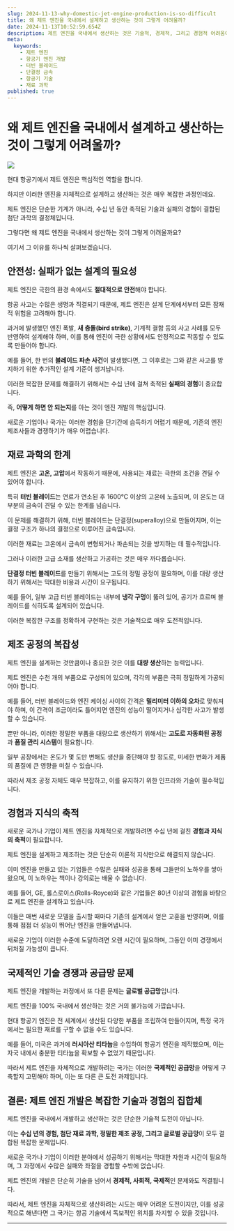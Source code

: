 ```yaml
---
slug: 2024-11-13-why-domestic-jet-engine-production-is-so-difficult
title: 왜 제트 엔진을 국내에서 설계하고 생산하는 것이 그렇게 어려울까?
date: 2024-11-13T10:52:59.654Z
description: 제트 엔진을 국내에서 생산하는 것은 기술적, 경제적, 그리고 경험적 어려움이 복합적으로 작용하는 매우 복잡한 과정입니다. 수십 년의 축적된 기술과 노하우가 필수적인 이유를 알아봅니다.
meta:
  keywords:
    - 제트 엔진
    - 항공기 엔진 개발
    - 터빈 블레이드
    - 단결정 금속
    - 항공기 기술
    - 재료 과학
published: true
---
```


# 왜 제트 엔진을 국내에서 설계하고 생산하는 것이 그렇게 어려울까?

![](https://blogger.googleusercontent.com/img/a/AVvXsEiPX-qZfngE0IQCNlKl2Lv9XlNkiz0DllMxHnH-Nyf7yb6HIkg6xHn_dqwUHDATO2TSiYLWOcydNZ60kLHIQwqrVIagDf2gcnjGX6rC95v5LnQ2QS1jY4KvZaj1J-18E8SrZYKYxf-39lTaWrynszCEubg_Iv4397gAW_bTnDChq-yfFBSSUTuGC6kbKPI)

현대 항공기에서 제트 엔진은 핵심적인 역할을 합니다.

하지만 이러한 엔진을 자체적으로 설계하고 생산하는 것은 매우 복잡한 과정인데요.

제트 엔진은 단순한 기계가 아니라, 수십 년 동안 축적된 기술과 실패의 경험이 결합된 첨단 과학의 결정체입니다.

그렇다면 왜 제트 엔진을 국내에서 생산하는 것이 그렇게 어려울까요?

여기서 그 이유를 하나씩 살펴보겠습니다.

## 안전성: 실패가 없는 설계의 필요성

제트 엔진은 극한의 환경 속에서도 **절대적으로 안전**해야 합니다.

항공 사고는 수많은 생명과 직결되기 때문에, 제트 엔진은 설계 단계에서부터 모든 잠재적 위험을 고려해야 합니다.

과거에 발생했던 엔진 폭발, **새 충돌(bird strike)**, 기계적 결함 등의 사고 사례를 모두 반영하여 설계해야 하며, 이를 통해 엔진이 극한 상황에서도 안정적으로 작동할 수 있도록 만들어야 합니다.

예를 들어, 한 번의 **블레이드 파손 사건**이 발생했다면, 그 이후로는 그와 같은 사고를 방지하기 위한 추가적인 설계 기준이 생겨납니다.

이러한 복잡한 문제를 해결하기 위해서는 수십 년에 걸쳐 축적된 **실패의 경험**이 중요합니다.

즉, **어떻게 하면 안 되는지**를 아는 것이 엔진 개발의 핵심입니다.

새로운 기업이나 국가는 이러한 경험을 단기간에 습득하기 어렵기 때문에, 기존의 엔진 제조사들과 경쟁하기가 매우 어렵습니다.

## 재료 과학의 한계

제트 엔진은 **고온, 고압**에서 작동하기 때문에, 사용되는 재료는 극한의 조건을 견딜 수 있어야 합니다.

특히 **터빈 블레이드**는 연료가 연소된 후 1600°C 이상의 고온에 노출되며, 이 온도는 대부분의 금속이 견딜 수 있는 한계를 넘습니다.

이 문제를 해결하기 위해, 터빈 블레이드는 단결정(superalloy)으로 만들어지며, 이는 결정 구조가 하나의 결정으로 이루어진 금속입니다.

이러한 재료는 고온에서 금속이 변형되거나 파손되는 것을 방지하는 데 필수적입니다.

그러나 이러한 고급 소재를 생산하고 가공하는 것은 매우 까다롭습니다.

**단결정 터빈 블레이드**를 만들기 위해서는 고도의 정밀 공정이 필요하며, 이를 대량 생산하기 위해서는 막대한 비용과 시간이 요구됩니다.

예를 들어, 일부 고급 터빈 블레이드는 내부에 **냉각 구멍**이 뚫려 있어, 공기가 흐르며 블레이드를 식히도록 설계되어 있습니다.

이러한 복잡한 구조를 정확하게 구현하는 것은 기술적으로 매우 도전적입니다.

## 제조 공정의 복잡성

제트 엔진을 설계하는 것만큼이나 중요한 것은 이를 **대량 생산**하는 능력입니다.

제트 엔진은 수천 개의 부품으로 구성되어 있으며, 각각의 부품은 극히 정밀하게 가공되어야 합니다.

예를 들어, 터빈 블레이드와 엔진 케이싱 사이의 간격은 **밀리미터 이하의 오차**로 맞춰져야 하며, 이 간격이 조금이라도 틀어지면 엔진의 성능이 떨어지거나 심각한 사고가 발생할 수 있습니다.

뿐만 아니라, 이러한 정밀한 부품을 대량으로 생산하기 위해서는 **고도로 자동화된 공정**과 **품질 관리 시스템**이 필요합니다.

일부 공장에서는 온도가 몇 도만 변해도 생산을 중단해야 할 정도로, 미세한 변화가 제품의 품질에 큰 영향을 미칠 수 있습니다.

따라서 제조 공정 자체도 매우 복잡하고, 이를 유지하기 위한 인프라와 기술이 필수적입니다.

## 경험과 지식의 축적

새로운 국가나 기업이 제트 엔진을 자체적으로 개발하려면 수십 년에 걸친 **경험과 지식의 축적**이 필요합니다.

제트 엔진을 설계하고 제조하는 것은 단순히 이론적 지식만으로 해결되지 않습니다.

이미 엔진을 만들고 있는 기업들은 수많은 실패와 성공을 통해 그들만의 노하우를 쌓아왔으며, 이 노하우는 책이나 강의로는 배울 수 없습니다.

예를 들어, GE, 롤스로이스(Rolls-Royce)와 같은 기업들은 80년 이상의 경험을 바탕으로 제트 엔진을 설계하고 있습니다.

이들은 매번 새로운 모델을 출시할 때마다 기존의 설계에서 얻은 교훈을 반영하며, 이를 통해 점점 더 성능이 뛰어난 엔진을 만들어냅니다.

새로운 기업이 이러한 수준에 도달하려면 오랜 시간이 필요하며, 그동안 이미 경쟁에서 뒤처질 가능성이 큽니다.

## 국제적인 기술 경쟁과 공급망 문제

제트 엔진을 개발하는 과정에서 또 다른 문제는 **글로벌 공급망**입니다.

제트 엔진을 100% 국내에서 생산하는 것은 거의 불가능에 가깝습니다.

현대 항공기 엔진은 전 세계에서 생산된 다양한 부품을 조립하여 만들어지며, 특정 국가에서는 필요한 재료를 구할 수 없을 수도 있습니다.

예를 들어, 미국은 과거에 **러시아산 티타늄**을 수입하여 항공기 엔진을 제작했으며, 이는 자국 내에서 충분한 티타늄을 확보할 수 없었기 때문입니다.

따라서 제트 엔진을 자체적으로 개발하려는 국가는 이러한 **국제적인 공급망**을 어떻게 구축할지 고민해야 하며, 이는 또 다른 큰 도전 과제입니다.

## 결론: 제트 엔진 개발은 복잡한 기술과 경험의 집합체

제트 엔진을 국내에서 개발하고 생산하는 것은 단순한 기술적 도전이 아닙니다.

이는 **수십 년의 경험, 첨단 재료 과학, 정밀한 제조 공정, 그리고 글로벌 공급망**이 모두 결합된 복잡한 문제입니다.

새로운 국가나 기업이 이러한 분야에서 성공하기 위해서는 막대한 자원과 시간이 필요하며, 그 과정에서 수많은 실패와 좌절을 경험할 수밖에 없습니다.

제트 엔진의 개발은 단순히 기술을 넘어서 **경제적, 사회적, 국제적**인 문제와도 직결됩니다.

따라서, 제트 엔진을 자체적으로 생산하려는 시도는 매우 어려운 도전이지만, 이를 성공적으로 해낸다면 그 국가는 항공 기술에서 독보적인 위치를 차지할 수 있을 것입니다.

---
